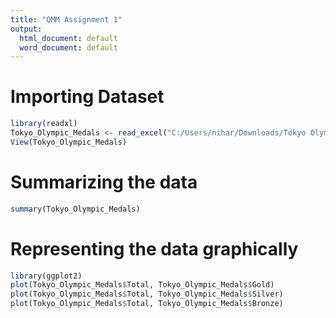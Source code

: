 ---
title: "QMM Assignment 1"
output:
  html_document: default
  word_document: default
---


# Importing Dataset

```{r}
library(readxl)
Tokyo_Olympic_Medals <- read_excel("C:/Users/nihar/Downloads/Tokyo Olympic Medals.xlsx")
View(Tokyo_Olympic_Medals)
```

# Summarizing the data

```{r}

summary(Tokyo_Olympic_Medals)
```

# Representing the data graphically

```{r}
library(ggplot2)
plot(Tokyo_Olympic_Medals$Total, Tokyo_Olympic_Medals$Gold)
plot(Tokyo_Olympic_Medals$Total, Tokyo_Olympic_Medals$Silver)
plot(Tokyo_Olympic_Medals$Total, Tokyo_Olympic_Medals$Bronze)
```

